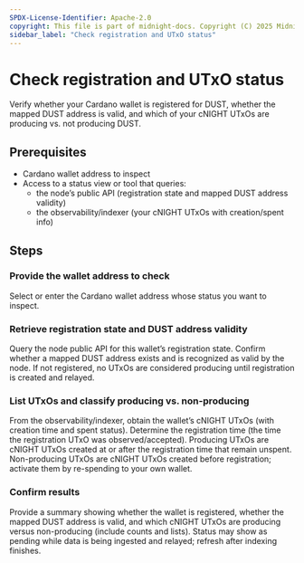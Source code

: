 ```yaml
---
SPDX-License-Identifier: Apache-2.0
copyright: This file is part of midnight-docs. Copyright (C) 2025 Midnight Foundation. Licensed under the Apache License, Version 2.0 (the "License"); You may not use this file except in compliance with the License. You may obtain a copy of the License at http://www.apache.org/licenses/LICENSE-2.0 Unless required by applicable law or agreed to in writing, software distributed under the License is distributed on an "AS IS" BASIS, WITHOUT WARRANTIES OR CONDITIONS OF ANY KIND, either express or implied. See the License for the specific language governing permissions and limitations under the License.
sidebar_label: "Check registration and UTxO status"
---
```



# Check registration and UTxO status

Verify whether your Cardano wallet is registered for DUST, whether the mapped DUST address is valid, and which of your cNIGHT UTxOs are producing vs. not producing DUST.

## Prerequisites

- Cardano wallet address to inspect  
- Access to a status view or tool that queries:
  - the node’s public API (registration state and mapped DUST address validity)
  - the observability/indexer (your cNIGHT UTxOs with creation/spent info)

## Steps

### Provide the wallet address to check
<StepsProvider>
  <Step>Select or enter the Cardano wallet address whose status you want to inspect.</Step>
</StepsProvider>

### Retrieve registration state and DUST address validity
<StepsProvider>
  <Step>Query the node public API for this wallet’s registration state.</Step>
  <Step>Confirm whether a mapped DUST address exists and is recognized as valid by the node.</Step>
  <Step>If not registered, no UTxOs are considered producing until registration is created and relayed.</Step>
</StepsProvider>

### List UTxOs and classify producing vs. non-producing
<StepsProvider>
  <Step>From the observability/indexer, obtain the wallet’s cNIGHT UTxOs (with creation time and spent status).</Step>
  <Step>Determine the registration time (the time the registration UTxO was observed/accepted).</Step>
  <Step>Producing UTxOs are cNIGHT UTxOs created at or after the registration time that remain unspent.</Step>
  <Step>Non-producing UTxOs are cNIGHT UTxOs created before registration; activate them by re-spending to your own wallet.</Step>
</StepsProvider>

### Confirm results
<StepsProvider>
  <Step>Provide a summary showing whether the wallet is registered, whether the mapped DUST address is valid, and which cNIGHT UTxOs are producing versus non-producing (include counts and lists).</Step>
  <Step>Status may show as pending while data is being ingested and relayed; refresh after indexing finishes.</Step>
</StepsProvider>
